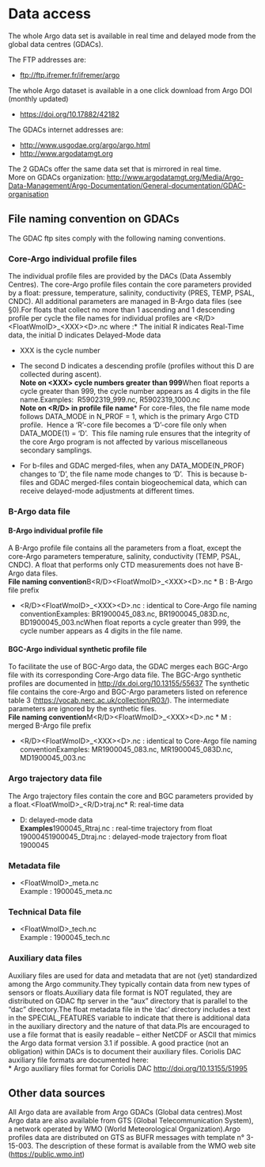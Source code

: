 # Data access

The whole Argo data set is available in real time and delayed mode from the global data centres (GDACs).

The FTP addresses are:

* <ftp://ftp.ifremer.fr/ifremer/argo>

The whole Argo dataset is available in a one click download from Argo DOI (monthly updated)

* <https://doi.org/10.17882/42182>

The GDACs internet addresses are:

* <http://www.usgodae.org/argo/argo.html> 
* <http://www.argodatamgt.org>

The 2 GDACs offer the same data set that is mirrored in real time.\
More on GDACs organization: <http://www.argodatamgt.org/Media/Argo-Data-Management/Argo-Documentation/General-documentation/GDAC-organisation> 

## File naming convention on GDACs

The GDAC ftp sites comply with the following naming conventions.

### Core-Argo individual profile files

The individual profile files are provided by the DACs (Data Assembly Centres). The core-Argo profile files contain the core parameters provided by a float: pressure, temperature, salinity, conductivity (PRES, TEMP, PSAL, CNDC). All additional parameters are managed in B-Argo data files (see §0).For floats that collect no more than 1 ascending and 1 descending profile per cycle the file names for individual profiles are \<R/D>\<FloatWmoID>\_\<XXX>\<D>.nc where :* The initial R indicates Real-Time data, the initial D indicates Delayed-Mode data

* XXX is the cycle number

* The second D indicates a descending profile (profiles without this D are collected during ascent).<br>
**Note on \<XXX> cycle numbers greater than 999**When float reports a cycle greater than 999, the cycle number appears as 4 digits in the file name.Examples:  R5902319\_999.nc, R5902319\_1000.nc<br>
**Note on \<R/D> in profile file name*** For core-files, the file name mode follows DATA\_MODE in N\_PROF = 1, which is the primary Argo CTD profile.  Hence a 'R'-core file becomes a 'D'-core file only when DATA\_MODE(1) = 'D'.  This file naming rule ensures that the integrity of the core Argo program is not affected by various miscellaneous secondary samplings.

* For b-files and GDAC merged-files, when any DATA\_MODE(N\_PROF) changes to 'D', the file name mode changes to 'D'.  This is because b-files and GDAC merged-files contain biogeochemical data, which can receive delayed-mode adjustments at different times.

### B-Argo data file

#### B-Argo individual profile file

A B-Argo profile file contains all the parameters from a float, except the core-Argo parameters temperature, salinity, conductivity (TEMP, PSAL, CNDC). A float that performs only CTD measurements does not have B-Argo data files.<br>
**File naming convention**B\<R/D>\<FloatWmoID>\_\<XXX>\<D>.nc * B : B-Argo file prefix

* \<R/D>\<FloatWmoID>\_\<XXX>\<D>.nc : identical to Core-Argo file naming conventionExamples: BR1900045\_083.nc, BR1900045\_083D.nc, BD1900045\_003.ncWhen float reports a cycle greater than 999, the cycle number appears as 4 digits in the file name.

#### BGC-Argo individual synthetic profile file

To facilitate the use of BGC-Argo data, the GDAC merges each BGC-Argo file with its corresponding Core-Argo data file. The BGC-Argo synthetic profiles are documented in <http://dx.doi.org/10.13155/55637> The synthetic file contains the core-Argo and BGC-Argo parameters listed on reference table 3 (<https://vocab.nerc.ac.uk/collection/R03/>). The intermediate parameters are ignored by the synthetic files.<br>
**File naming convention**M\<R/D>\<FloatWmoID>\_\<XXX>\<D>.nc * M : merged B-Argo file prefix

* \<R/D>\<FloatWmoID>\_\<XXX>\<D>.nc : identical to Core-Argo file naming conventionExamples: MR1900045\_083.nc, MR1900045\_083D.nc, MD1900045\_003.nc

### Argo trajectory data file

The Argo trajectory files contain the core and BGC parameters provided by a float.\<FloatWmoID>\_\<R/D>traj.nc* R: real-time data

* D: delayed-mode data<br>
**Examples**1900045\_Rtraj.nc : real-time trajectory from float 19000451900045\_Dtraj.nc : delayed-mode trajectory from float 1900045

### Metadata file

- \<FloatWmoID>\_meta.nc\
  Example : 1900045\_meta.nc


### Technical Data file

- \<FloatWmoID>\_tech.nc\
  Example : 1900045\_tech.nc


### Auxiliary data files

Auxiliary files are used for data and metadata that are not (yet) standardized among the Argo community.They typically contain data from new types of sensors or floats.Auxiliary data file format is NOT regulated, they are distributed on GDAC ftp server in the “aux” directory that is parallel to the “dac” directory.The float metadata file in the ‘dac’ directory includes a text in the SPECIAL\_FEATURES variable to indicate that there is additional data in the auxiliary directory and the nature of that data.PIs are encouraged to use a file format that is easily readable – either NetCDF or ASCII that mimics the Argo data format version 3.1 if possible. A good practice (not an obligation) within DACs is to document their auxiliary files. Coriolis DAC auxiliary file formats are documented here:<br>
* Argo auxiliary files format for Coriolis DAC <http://doi.org/10.13155/51995> 

## Other data sources

All Argo data are available from Argo GDACs (Global data centres).Most Argo data are also available from GTS (Global Telecommunication System), a network operated by WMO (World Meteorological Organization).Argo profiles data are distributed on GTS as BUFR messages with template n° 3-15-003. The description of these format is available from the WMO web site (<https://public.wmo.int>) 

